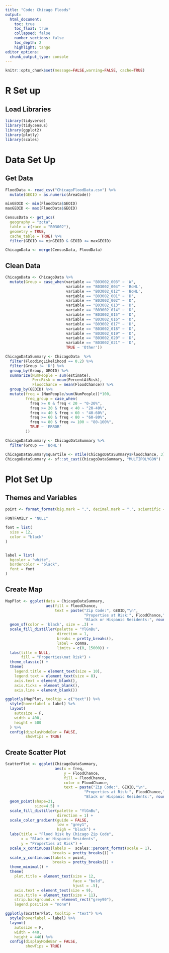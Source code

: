 ```yaml
---
title: "Code: Chicago Floods"
output:
  html_document:
    toc: true
    toc_float: true
    collapsed: false
    number_sections: false
    toc_depth: 2
    highlight: tango
editor_options: 
  chunk_output_type: console
---
```


```r
knitr::opts_chunk$set(message=FALSE,warning=FALSE, cache=TRUE)
```

# R Set up #

## Load Libraries ##
```r
library(tidyverse)
library(tidycensus)
library(ggplot2)
library(plotly)
library(scales)
```

# Data Set Up #

## Get Data ##
```r
FloodData <- read_csv("ChicagoFloodData.csv") %>%
  mutate(GEOID = as.numeric(AreaCode))

minGEOID <- min(FloodData$GEOID)
maxGEOID <- max(FloodData$GEOID)

CensusData <- get_acs(
  geography = "zcta",
  table = c(race = "B03002"),
  geometry = TRUE,
  cache_table = TRUE) %>% 
  filter(GEOID >= minGEOID & GEOID <= maxGEOID)

ChicagoData <- merge(CensusData, FloodData) 

```

## Clean Data ##
```r
ChicagoData <- ChicagoData %>% 
  mutate(Group = case_when(variable == "B03002_003" ~ 'W',
                           variable == "B03002_004" ~ 'BoHL',
                           variable == "B03002_012" ~ 'BoHL',
                           variable == "B03002_001" ~ 'D',
                           variable == "B03002_002" ~ 'D',
                           variable == "B03002_013" ~ 'D',
                           variable == "B03002_014" ~ 'D',
                           variable == "B03002_015" ~ 'D',
                           variable == "B03002_016" ~ 'D',
                           variable == "B03002_017" ~ 'D',
                           variable == "B03002_018" ~ 'D',
                           variable == "B03002_019" ~ 'D',
                           variable == "B03002_020" ~ 'D',
                           variable == "B03002_021" ~ 'D',
                           TRUE ~ 'Other'))

ChicagoDataSummary <- ChicagoData  %>% 
  filter(FloodingLikelihood == 0.2) %>%
  filter(Group != 'D') %>% 
  group_by(Group, GEOID) %>%
  summarize(NumPeople = sum(estimate), 
            PercRisk = mean(PercentAtRisk),
            FloodChance = mean(FloodChance)) %>%
  group_by(GEOID) %>%
  mutate(freq = (NumPeople/sum(NumPeople))*100,
         freq_group = case_when(
           freq >= 0 & freq < 20 ~ "0-20%",
           freq >= 20 & freq < 40 ~ "20-40%",
           freq >= 40 & freq < 60 ~ "40-60%",
           freq >= 60 & freq < 80 ~ "60-80%",
           freq >= 80 & freq <= 100 ~ "80-100%",
           TRUE ~ 'ERROR'
         )) 

ChicagoDataSummary <- ChicagoDataSummary %>%
  filter(Group == 'BoHL')

ChicagoDataSummary$quartile <- ntile(ChicagoDataSummary$FloodChance, 3)
ChicagoDataSummary <- sf::st_cast(ChicagoDataSummary, "MULTIPOLYGON")
```

# Plot Set Up #

## Themes and Variables ## 
```r

point <- format_format(big.mark = ",", decimal.mark = ".", scientific = FALSE)

FONTFAMILY = "NULL"

font = list(
  size = 12,
  color = "black"
)


label = list(
  bgcolor = "white",
  bordercolor = "black",
  font = font
)

```

## Create Map ##
```r
MapPlot <- ggplot(data = ChicagoDataSummary, 
                  aes(fill = FloodChance,
                      text = paste("Zip Code:", GEOID,"\n",
                                   "Properties at Risk:", FloodChance,"\n",
                                   "Black or Hispanic Residents:", round(freq),"%"))) +
  geom_sf(color = 'black', size = .3) +
  scale_fill_distiller(palette = "YlGnBu", 
                       direction = 1,
                       breaks = pretty_breaks(),
                       label = comma,
                       limits = c(0, 15000)) +
  labs(title = NULL,
       fill = "Properties\nat Risk") +
  theme_classic() +
  theme(
    legend.title = element_text(size = 10),
    legend.text = element_text(size = 8),
    axis.text = element_blank(),
    axis.ticks = element_blank(),
    axis.line = element_blank())

ggplotly(MapPlot, tooltip = c("text")) %>% 
  style(hoverlabel = label) %>%
  layout(
    autosize = F, 
    width = 400, 
    height = 500
  ) %>%
  config(displayModeBar = FALSE,
         showTips = TRUE)
```

## Create Scatter Plot ##
```r
ScatterPlot <- ggplot(ChicagoDataSummary, 
                      aes(x = freq, 
                          y = FloodChance,
                          fill = FloodChance,
                          color = FloodChance,
                          text = paste("Zip Code:", GEOID,"\n",
                                   "Properties at Risk:", FloodChance,"\n",
                                   "Black or Hispanic Residents:", round(freq),"%"))) +
  geom_point(shape=21, 
             size=4.5) +
  scale_fill_distiller(palette = "YlGnBu", 
                       direction = 1) +
  scale_color_gradient(guide = FALSE, 
                       low = "grey1", 
                       high = "black") +
  labs(title = "Flood Risk by Chicago Zip Code",
       x = "Black or Hispanic Residents",
       y = "Properties at Risk") +
  scale_x_continuous(labels =  scales::percent_format(scale = 1), 
                     breaks = pretty_breaks()) +
  scale_y_continuous(labels = point, 
                     breaks = pretty_breaks()) +
  theme_minimal() +
  theme(
    plot.title = element_text(size = 12, 
                              face = "bold",
                              hjust = .5),
    axis.text = element_text(size = 9),
    axis.title = element_text(size = 11),
    strip.background.x = element_rect("grey90"),
    legend.position = "none")

ggplotly(ScatterPlot, tooltip = "text") %>% 
  style(hoverlabel = label) %>%
  layout(    
    autosize = F, 
    width = 440, 
    height = 440) %>%
  config(displayModeBar = FALSE,
         showTips = TRUE)
```

